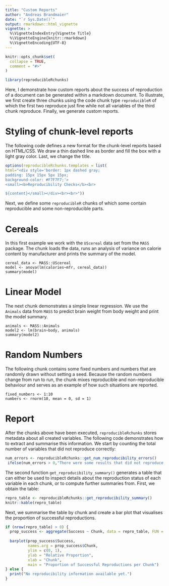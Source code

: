 ```yaml
---
title: "Custom Reports"
author: "Andreas Brandmaier"
date: "`r Sys.Date()`"
output: rmarkdown::html_vignette
vignette: >
  %\VignetteIndexEntry{Vignette Title}
  %\VignetteEngine{knitr::rmarkdown}
  %\VignetteEncoding{UTF-8}
---
```


```r
knitr::opts_chunk$set(
  collapse = TRUE,
  comment = "#>"
)

library(reproducibleRchunks)
```

Here, I demonstrate how custom reports about the success of reproduction of a document can be generated within a markdown document. To illustrate, we first create three chunks using the code chunk type `reproducibleR` of which the first two reproduce just fine while not all variables of the third chunk reproduce. Finally, we generate custom reports.

# Styling of chunk-level reports

The following code defines a new format for the chunk-level reports based on HTML/CSS. We
draw a thin dashed line as border and fill the box with a light gray color. Last, we
change the title.

```r
options(reproducibleRchunks.templates = list(
html="<div style='border: 1px dashed gray;
padding: 15px 15px 5px 15px;
background-color: #F7F7F7;'>
<small><b>Reproducibility Checks</b><br>

${content}</small></div><br><br>"))
```

Next, we define some `reproducibleR` chunks of which some contain reproducible and some non-reproducible parts.

# Cereals

In this first example we work with the `UScereal` data set from the
`MASS` package. The chunk loads the data, runs an analysis of variance
on calorie content by manufacturer and prints the summary of the
model.

```reproducibleR
cereal_data <- MASS::UScereal
model <- anova(lm(calories~mfr, cereal_data))
summary(model)
```

# Linear Model

The next chunk demonstrates a simple linear regression. We use the
`Animals` data from `MASS` to predict brain weight from body weight and
print the model summary.

```reproducibleR
animals <- MASS::Animals
model2 <- lm(brain~body, animals)
summary(model2)
```

# Random Numbers

The following chunk contains some fixed numbers and numbers that are randomly
drawn without setting a seed. Because the random numbers change from run to
run, the chunk mixes reproducible and non-reproducible behaviour and serves as
an example of how such situations are reported.

```reproducibleR
fixed_numbers <- 1:10
numbers <- rnorm(10, mean = 0, sd = 1)
```

# Report

After the chunks above have been executed,
`reproducibleRchunks` stores metadata about all created variables. The
following code demonstrates how to extract and summarise this
information. We start by counting the total number of variables that
did not reproduce correctly:

```r
num_errors <- reproducibleRchunks::get_num_reproducibility_errors()
 ifelse(num_errors > 0,"There were some results that did not reproduce!","The entire document reproduced succesfully")
```

The second function `get_reproducibility_summary()` generates a table that can either be used to inspect details about the reproduction status of each variable in each chunk, or to compute further summaries from. First, we obtain the table:

```r
repro_table <- reproducibleRchunks::get_reproducibility_summary()
knitr::kable(repro_table)
```

Next, we summarise the table by chunk and create a bar plot that visualises the proportion of successful reproductions.

```r
if (nrow(repro_table) > 0) {
  prop_success <- aggregate(Success ~ Chunk, data = repro_table, FUN = mean)
  
  barplot(prop_success$Success,
          names.arg = prop_success$Chunk,
          ylim = c(0, 1),
          ylab = "Relative Proportion",
          xlab = "Chunk",
          main = "Proportion of Successful Reproductions per Chunk")
} else {
  print("No reproducibility information available yet.")
}
```

